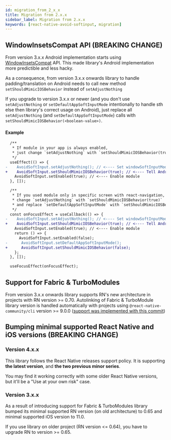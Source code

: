 ```yaml
---
id: migration_from_2_x_x
title: Migration from 2.x.x
sidebar_label: Migration from 2.x.x
keywords: [react-native-avoid-softinput, migration]
---
```


## WindowInsetsCompat API (BREAKING CHANGE)

From version 3.x.x Android implementation starts using [WindowInsetsCompat](https://developer.android.com/reference/androidx/core/view/WindowInsetsCompat) API. This made library's Android implementation more predictible and less hacky.

As a consequence, from version 3.x.x onwards library to handle padding/translation on Android needs to call new method `setShouldMimicIOSBehavior` instead of `setAdjustNothing`

If you upgrade to version 3.x.x or newer (and you don't use `setAdjustNothing` or `setDefaultAppSoftInputMode` intentionally to handle sth else then library's correct usage on Android), just replace all `setAdjustNothing` (and `setDefaultAppSoftInputMode`) calls with `setShouldMimicIOSBehavior(<boolean-value>)`.

#### Example

```diff
  /**
   * If module in your app is always enabled,
   * just change `setAdjustNothing` with `setShouldMimicIOSBehavior(true)`
   */
  useEffect(() => {
-    AvoidSoftInput.setAdjustNothing(); // <---- Set windowSoftInputMode on Android to match iOS behavior
+    AvoidSoftInput.setShouldMimicIOSBehavior(true); // <---- Tell Android that library will handle keyboard insets manually to match iOS behavior
    AvoidSoftInput.setEnabled(true); // <---- Enable module
  }, []);

  /**
   * If you used module only in specific screen with react-navigation,
   * change `setAdjustNothing` with `setShouldMimicIOSBehavior(true)`
   * and replace `setDefaultAppSoftInputMode` with `setShouldMimicIOSBehavior(false)`
   */
  const onFocusEffect = useCallback(() => {
-    AvoidSoftInput.setAdjustNothing(); // <---- Set windowSoftInputMode on Android to match iOS behavior
+    AvoidSoftInput.setShouldMimicIOSBehavior(true); // <---- Tell Android that library will handle keyboard insets manually to match iOS behavior
    AvoidSoftInput.setEnabled(true); // <---- Enable module
    return () => {
      AvoidSoftInput.setEnabled(false);
-      AvoidSoftInput.setDefaultAppSoftInputMode();
+      AvoidSoftInput.setShouldMimicIOSBehavior(false);
    };
  }, []);

  useFocusEffect(onFocusEffect);
```

## Support for Fabric & TurboModules

From version 3.x.x onwards library supports RN's new architecture in projects with RN version >= 0.70. Autolinking of Fabric & TurboModule library version is handled automatically with projects using `@react-native-community/cli` version >= 9.0.0 ([support was implemented with this commit](https://github.com/react-native-community/cli/commit/86df104250608977130378b9b59d8a9e12d0212a))

## Bumping minimal supported React Native and iOS versions (BREAKING CHANGE)

### Version 4.x.x

This library follows the React Native releases support policy.
It is supporting **the latest version**, and **the two previous minor series**.

You may find it working correctly with some older React Native versions, but it'll be a "Use at your own risk" case.

### Version 3.x.x

As a result of introducing support for Fabric & TurboModules library bumped its minimal supported RN version (on old architecture) to 0.65 and minimal supported iOS version to 11.0.

If you use library on older project (RN version \<\= 0.64), you have to upgrade RN to version >= 0.65.
